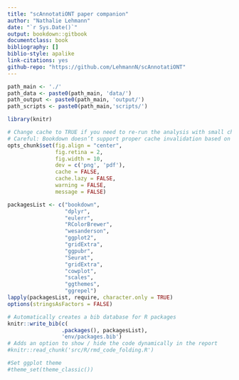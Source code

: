 ```yaml
---
title: "scAnnotatiONT paper companion"
author: "Nathalie Lehmann"
date: "`r Sys.Date()`"
output: bookdown::gitbook
documentclass: book
bibliography: []
biblio-style: apalike
link-citations: yes
github-repo: "https://github.com/LehmannN/scAnnotatiONT"
---
```



```r
path_main <- './'
path_data <- paste0(path_main, 'data/')
path_output <- paste0(path_main, 'output/')
path_scripts <- paste0(path_main,'scripts/')
```

```r
library(knitr)

# Change cache to TRUE if you need to re-run the analysis with small changes
# Careful: Bookdown doesn’t support proper cache invalidation based on external file changes
opts_chunk$set(fig.align = "center",
			   fig.retina = 2,
			   fig.width = 10,
			   dev = c('png', 'pdf'),
			   cache = FALSE,
			   cache.lazy = FALSE,
			   warning = FALSE,
			   message = FALSE)
```

```r
packagesList <- c("bookdown",
				  "dplyr",
				  "eulerr",
				  "RColorBrewer",
				  "wesanderson",
				  "ggplot2",
				  "gridExtra",
				  "ggpubr",
				  "Seurat",
				  "gridExtra",
				  "cowplot",
				  "scales",
				  "ggthemes",
				  "ggrepel")
lapply(packagesList, require, character.only = TRUE)
options(stringsAsFactors = FALSE)
```

```r
# Automatically creates a bib database for R packages
knitr::write_bib(c(
				 .packages(), packagesList),
				 'env/packages.bib')
# Adds an option to show / hide the code dynamically in the report
#knitr::read_chunk('src/R/rmd_code_folding.R')
```

```r
#Set ggplot theme
#theme_set(theme_classic())
```

